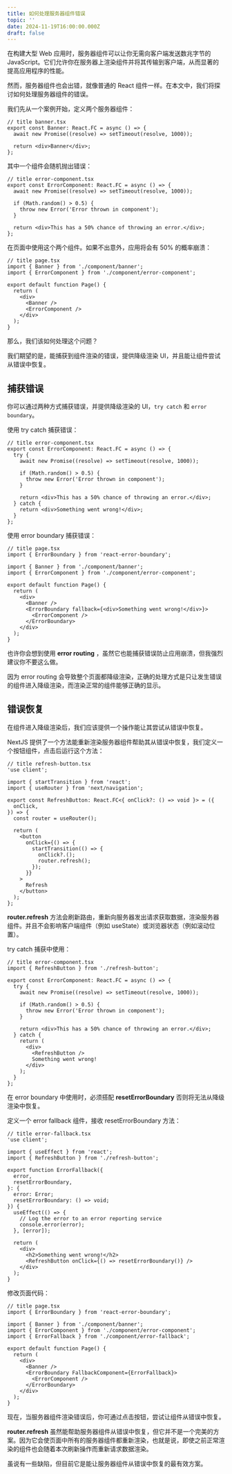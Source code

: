 ```yaml
---
title: 如何处理服务器组件错误
topic: ''
date: 2024-11-19T16:00:00.000Z
draft: false
---
```


在构建大型 Web 应用时，服务器组件可以让你无需向客户端发送数兆字节的 JavaScript。它们允许你在服务器上渲染组件并将其传输到客户端，从而显著的提高应用程序的性能。

然而，服务器组件也会出错，就像普通的 React 组件一样。在本文中，我们将探讨如何处理服务器组件的错误。

我们先从一个案例开始，定义两个服务器组件：

```tsx
// title banner.tsx
export const Banner: React.FC = async () => {
  await new Promise((resolve) => setTimeout(resolve, 1000));

  return <div>Banner</div>;
};
```

其中一个组件会随机抛出错误：

```tsx
// title error-component.tsx
export const ErrorComponent: React.FC = async () => {
  await new Promise((resolve) => setTimeout(resolve, 1000));

  if (Math.random() > 0.5) {
    throw new Error('Error thrown in component');
  }

  return <div>This has a 50% chance of throwing an error.</div>;
};
```

在页面中使用这个两个组件。如果不出意外，应用将会有 50% 的概率崩溃：

```tsx
// title page.tsx
import { Banner } from './component/banner';
import { ErrorComponent } from './component/error-component';

export default function Page() {
  return (
    <div>
      <Banner />
      <ErrorComponent />
    </div>
  );
}
```

那么，我们该如何处理这个问题？

我们期望的是，能捕获到组件渲染的错误，提供降级渲染 UI，并且能让组件尝试从错误中恢复。

## 捕获错误

你可以通过两种方式捕获错误，并提供降级渲染的 UI，`try catch` 和 `error boundary`。

使用 try catch 捕获错误：

```tsx
// title error-component.tsx
export const ErrorComponent: React.FC = async () => {
  try {
    await new Promise((resolve) => setTimeout(resolve, 1000));

    if (Math.random() > 0.5) {
      throw new Error('Error thrown in component');
    }

    return <div>This has a 50% chance of throwing an error.</div>;
  } catch {
    return <div>Something went wrong!</div>;
  }
};
```

使用 error boundary 捕获错误：

```tsx
// title page.tsx
import { ErrorBoundary } from 'react-error-boundary';

import { Banner } from './component/banner';
import { ErrorComponent } from './component/error-component';

export default function Page() {
  return (
    <div>
      <Banner />
      <ErrorBoundary fallback={<div>Something went wrong!</div>}>
        <ErrorComponent />
      </ErrorBoundary>
    </div>
  );
}
```

也许你会想到使用 **error routing** ，虽然它也能捕获错误防止应用崩溃，但我强烈建议你不要这么做。

因为 error routing 会导致整个页面都降级渲染，正确的处理方式是只让发生错误的组件进入降级渲染，而渲染正常的组件能够正确的显示。

## 错误恢复

在组件进入降级渲染后，我们应该提供一个操作能让其尝试从错误中恢复。

NextJS 提供了一个方法能重新渲染服务器组件帮助其从错误中恢复，我们定义一个按钮组件，点击后运行这个方法：

```tsx
// title refresh-button.tsx
'use client';

import { startTransition } from 'react';
import { useRouter } from 'next/navigation';

export const RefreshButton: React.FC<{ onClick?: () => void }> = ({
  onClick,
}) => {
  const router = useRouter();

  return (
    <button
      onClick={() => {
        startTransition(() => {
          onClick?.();
          router.refresh();
        });
      }}
    >
      Refresh
    </button>
  );
};
```

**router.refresh** 方法会刷新路由，重新向服务器发出请求获取数据，渲染服务器组件。并且不会影响客户端组件（例如 useState）或浏览器状态（例如滚动位置）。

try catch 捕获中使用：

```tsx
// title error-component.tsx
import { RefreshButton } from './refresh-button';

export const ErrorComponent: React.FC = async () => {
  try {
    await new Promise((resolve) => setTimeout(resolve, 1000));

    if (Math.random() > 0.5) {
      throw new Error('Error thrown in component');
    }

    return <div>This has a 50% chance of throwing an error.</div>;
  } catch {
    return (
      <div>
        <RefreshButton />
        Something went wrong!
      </div>
    );
  }
};
```

在 error boundary 中使用时，必须搭配 **resetErrorBoundary** 否则将无法从降级渲染中恢复。

定义一个 error fallback 组件，接收 resetErrorBoundary 方法：

```tsx
// title error-fallback.tsx
'use client';

import { useEffect } from 'react';
import { RefreshButton } from './refresh-button';

export function ErrorFallback({
  error,
  resetErrorBoundary,
}: {
  error: Error;
  resetErrorBoundary: () => void;
}) {
  useEffect(() => {
    // Log the error to an error reporting service
    console.error(error);
  }, [error]);

  return (
    <div>
      <h2>Something went wrong!</h2>
      <RefreshButton onClick={() => resetErrorBoundary()} />
    </div>
  );
}
```

修改页面代码：

```tsx
// title page.tsx
import { ErrorBoundary } from 'react-error-boundary';

import { Banner } from './component/banner';
import { ErrorComponent } from './component/error-component';
import { ErrorFallback } from './component/error-fallback';

export default function Page() {
  return (
    <div>
      <Banner />
      <ErrorBoundary FallbackComponent={ErrorFallback}>
        <ErrorComponent />
      </ErrorBoundary>
    </div>
  );
}
```

现在，当服务器组件渲染错误后，你可通过点击按钮，尝试让组件从错误中恢复。

**router.refresh** 虽然能帮助服务器组件从错误中恢复，但它并不是一个完美的方案。因为它会使页面中所有的服务器组件都重新渲染，也就是说，即使之前正常渲染的组件也会随着本次刷新操作而重新请求数据渲染。

虽说有一些缺陷，但目前它是能让服务器组件从错误中恢复的最有效方案。

